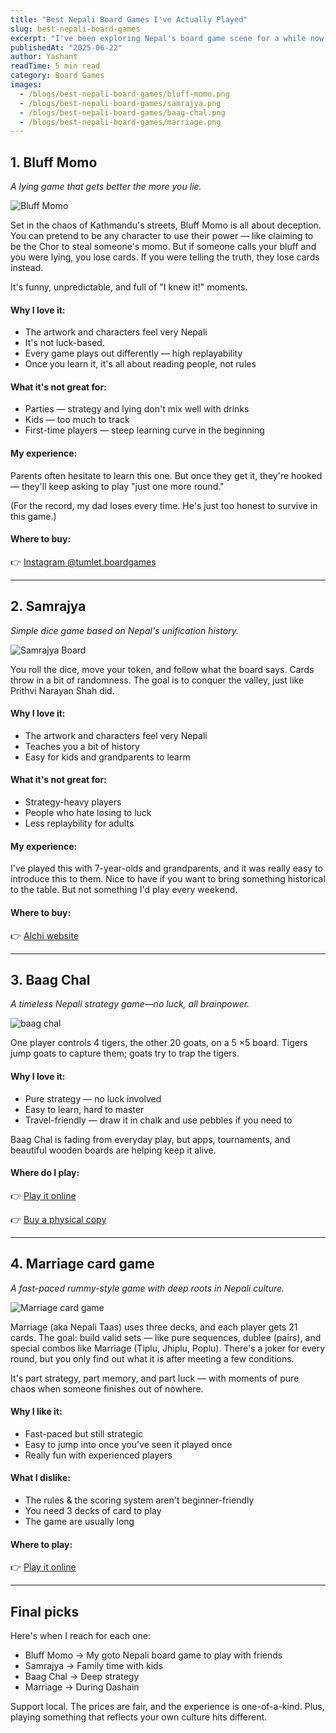 ```yaml
---
title: "Best Nepali Board Games I've Actually Played"
slug: best-nepali-board-games
excerpt: "I've been exploring Nepal's board game scene for a while now. These four games stood out after countless sessions with friends and family."
publishedAt: "2025-06-22"
author: Yashant
readTime: 5 min read
category: Board Games
images:
  - /blogs/best-nepali-board-games/bluff-momo.png
  - /blogs/best-nepali-board-games/samrajya.png
  - /blogs/best-nepali-board-games/baag-chal.png
  - /blogs/best-nepali-board-games/marriage.png
---
```



<Helmet>
  <title>Best Nepali Board Games I've Actually Played</title>
  <meta property="og:title" content="Best Nepali Board Games I've Actually Played" />
  <meta property="og:description" content="I've been exploring Nepal's board game scene for a while now. These four games stood out after countless sessions with friends and family." />
  <meta property="og:image" content="https://tumlet.com/blogs/best-nepali-board-games/unfurl.png" />
  <meta property="og:url" content="https://tumlet.com/blog/best-nepali-board-games" />
  <meta property="og:type" content="article" />
  <meta name="twitter:card" content="summary_large_image" />
  <meta name="twitter:title" content="Best Nepali Board Games I've Actually Played" />
  <meta name="twitter:description" content="I've been exploring Nepal's board game scene for a while now. These four games stood out after countless sessions with friends and family." />
  <meta name="twitter:image" content="https://tumlet.com/blogs/best-nepali-board-games/unfurl.png" />
</Helmet>

## 1. Bluff Momo

_A lying game that gets better the more you lie._

![Bluff Momo](/blogs/best-nepali-board-games/bluff-momo.png)

Set in the chaos of Kathmandu's streets, Bluff Momo is all about deception. You can pretend to be any character to use their power — like claiming to be the Chor to steal someone's momo. But if someone calls your bluff and you were lying, you lose cards. If you were telling the truth, they lose cards instead.

It's funny, unpredictable, and full of "I knew it!" moments.

#### Why I love it:

- The artwork and characters feel very Nepali
- It's not luck-based. 
- Every game plays out differently — high replayability
- Once you learn it, it's all about reading people, not rules

#### What it's not great for:

- Parties — strategy and lying don't mix well with drinks
- Kids — too much to track
- First-time players — steep learning curve in the beginning

#### My experience:

Parents often hesitate to learn this one. But once they get it, they're hooked — they'll keep asking to play "just one more round."

(For the record, my dad loses every time. He's just too honest to survive in this game.)

#### Where to buy:

👉 [Instagram @tumlet.boardgames](https://www.instagram.com/tumlet.boardgames/)

---

## 2. Samrajya

_Simple dice game based on Nepal's unification history._

![Samrajya Board](/blogs/best-nepali-board-games/samrajya.png)

You roll the dice, move your token, and follow what the board says. Cards throw in a bit of randomness. The goal is to conquer the valley, just like Prithvi Narayan Shah did.

#### Why I love it:
- The artwork and characters feel very Nepali
- Teaches you a bit of history
- Easy for kids and grandparents to learm

#### What it's not great for:

- Strategy-heavy players
- People who hate losing to luck
- Less replaybility for adults

#### My experience:

I've played this with 7-year-olds and grandparents, and it was really easy to introduce this to them. Nice to have if you want to bring something historical to the table. But not something I'd play every weekend.

#### Where to buy:
👉 [Alchi website](https://alchi.co/shop/50)

---

## 3. Baag Chal

_A timeless Nepali strategy game—no luck, all brainpower._

![baag chal](/blogs/best-nepali-board-games/baag-chal.png)

One player controls 4 tigers, the other 20 goats, on a 5 ×5 board. Tigers jump goats to capture them; goats try to trap the tigers.

#### Why I love it:
- Pure strategy — no luck involved
- Easy to learn, hard to master
- Travel-friendly — draw it in chalk and use pebbles if you need to

Baag Chal is fading from everyday play, but apps, tournaments, and beautiful wooden boards are helping keep it alive.

#### Where do I play:
👉 [Play it online](https://www.ujjwalpaudel1.com.np/)

👉 [Buy a physical copy](https://alchi.co/shop/213)

---

## 4. Marriage card game
_A fast-paced rummy-style game with deep roots in Nepali culture._

![Marriage card game](/blogs/best-nepali-board-games/marriage.png)

Marriage (aka Nepali Taas) uses three decks, and each player gets 21 cards. The goal: build valid sets — like pure sequences, dublee (pairs), and special combos like Marriage (Tiplu, Jhiplu, Poplu). There's a joker for every round, but you only find out what it is after meeting a few conditions.

It's part strategy, part memory, and part luck — with moments of pure chaos when someone finishes out of nowhere.

#### Why I like it:
- Fast-paced but still strategic
- Easy to jump into once you've seen it played once
- Really fun with experienced players

#### What I dislike:
- The rules & the scoring system aren't beginner-friendly
- You need 3 decks of card to play
- The game are usually long 

#### Where to play:
👉 [Play it online](https://bhoos.com/marriage/)

---

## Final picks

Here's when I reach for each one:

- Bluff Momo → My goto Nepali board game to play with friends
- Samrajya → Family time with kids
- Baag Chal → Deep strategy
- Marriage → During Dashain

Support local. The prices are fair, and the experience is one-of-a-kind. Plus, playing something that reflects your own culture hits different. 



<FooterBlogCTA /> 